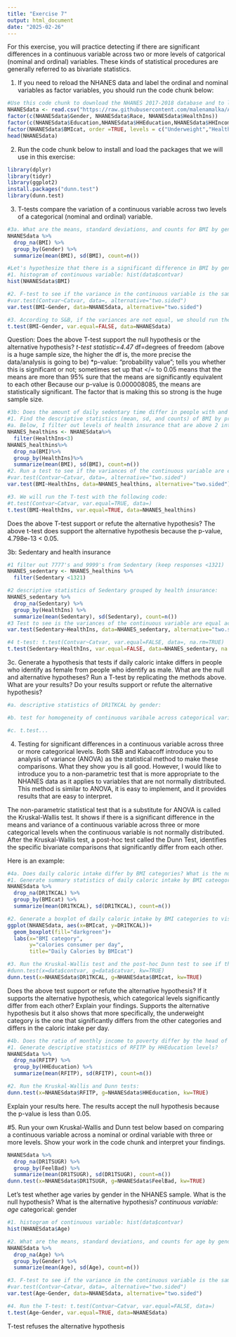 ```yaml
---
title: "Exercise 7"
output: html_document
date: "2025-02-26"
---
```

For this exercise, you will practice detecting if there are significant differences in a continuous variable across two or more levels of catgorical (nominal and ordinal) variables. These kinds of statistical procedures are generally referred to as bivariate statistics.

1. If you need to reload the NHANES data and label the ordinal and nominal variables as factor variables, you should run the code chunk below:
```r
#Use this code chunk to download the NHANES 2017-2018 database and to label the nominal and ordinal variables as factor variables (if necessary):
NHANESdata <- read.csv("https://raw.githubusercontent.com/malenamalka/ANTH241-SP25/refs/heads/main/data/NHANES2017-28")
factor(c(NHANESdata$Gender, NHANESdata$Race, NHANESdata$HealthIns))
factor(c(NHANESdata$Education,NHANESdata$HHEducation,NHANESdata$HHIncome,NHANESdata$FeelBad,NHANESdata$HHFoodSec),order=TRUE)
factor(NHANESdata$BMIcat, order =TRUE, levels = c("Underweight","Healthy","Overweight","Obese"))
head(NHANESdata)
```

2. Run the code chunk below to install and load the packages that we will use in this exercise:
```r
library(dplyr)
library(tidyr)
library(ggplot2)
install.packages("dunn.test")
library(dunn.test)
```

3. T-tests compare the variation of a continuous variable across two levels of a categorical (nominal and ordinal) variable. 
```r
#3a. What are the means, standard deviations, and counts for BMI by gender?
NHANESdata %>% 
  drop_na(BMI) %>% 
  group_by(Gender) %>% 
  summarize(mean(BMI), sd(BMI), count=n())

#Let's hypothesize that there is a significant difference in BMI by gender in the NHANES 2017-2018 sample. What is the null hypothesis? What is the alternative hypothesis? We will test this hypothesis using the method shown in S&B, section 7.1.2
#1. histogram of continuous variable: hist(data$contvar)
hist(NHANESdata$BMI)

#2. F-test to see if the variance in the continuous variable is the same for the different levels of the categorical variable: 
#var.test(Contvar~Catvar, data=, alternative="two.sided")
var.test(BMI~Gender, data=NHANESdata, alternative="two.sided")

#3. According to S&B, if the variances are not equal, we should run the T-test anyways: t.test(Contvar~Catvar, var.equal=FALSE, data=)
t.test(BMI~Gender, var.equal=FALSE, data=NHANESdata)

```
Question: Does the above T-test support the null hypothesis or the alternative hypothesis?
*t-test statistic=4.47
*df=degrees of freedom (above is a huge sample size, the higher the df is, the more precise the data/analysis is going to be)
*p-value: "probability value"; tells you whether this is significant or not; sometimes set up that </= to 0.05 means that the means are more than 95% sure that the means are significantly equivalent to each other
Because our p-value is 0.000008085, the means are statistically significant. The factor that is making this so strong is the huge sample size. 

```r
#3b: Does the amount of daily sedentary time differ in people with and without health insurance? What is the null hypothesis? What is the alternative hypothesis?
#1. Find the descriptive statistics (mean, sd, and counts) of BMI by presence/absence of health insurance. 
#a. Below, I filter out levels of health insurance that are above 2 into a new database to ensure that the 7s and 9s are not part of the analysis.
NHANES_healthins <- NHANESdata%>%
  filter(HealthIns<3)
NHANES_healthins%>%
  drop_na(BMI)%>%
  group_by(HealthIns)%>%
  summarize(mean(BMI), sd(BMI), count=n())
#2. Run a test to see if the variances of the continuous variable are equal across different levels of the categorical variable:
#var.test(Contvar~Catvar, data=, alternative="two.sided")
var.test(BMI~HealthIns, data=NHANES_healthins, alternative="two.sided")

#3. We will run the T-test with the following code:
#t.test(Contvar~Catvar, var.equal=TRUE, data=)
t.test(BMI~HealthIns, var.equal=TRUE, data=NHANES_healthins)

```
Does the above T-test support or refute the alternative hypothesis?
The above t-test does support the alternative hypothesis because the p-value, 4.798e-13 < 0.05. 

3b: Sedentary and health insurance
```r
#1 filter out 7777's and 9999's from Sedentary (keep responses <1321)
NHANES_sedentary <- NHANES_healthins %>% 
  filter(Sedentary <1321)

#2 descriptive statistics of Sedentary grouped by health insurance:
NHANES_sedentary %>% 
  drop_na(Sedentary) %>% 
  group_by(HealthIns) %>% 
  summarize(mean(Sedentary), sd(Sedentary), count=n())
#3 Test to see is the variances of the continuous variable are equal across different levels of the categorical variable: var.test(Contvar~Catvar, data=, alternative="two.sided")
var.test(Sedentary~HealthIns, data=NHANES_sedentary, alternative="two.sided")

#4 t-test: t.test(Contvar~Catvar, var.equal=FALSE, data=, na.rm=TRUE)
t.test(Sedentary~HealthIns, var.equal=FALSE, data=NHANES_sedentary, na.rm=TRUE)
```

3c. Generate a hypothesis that tests if daily caloric intake differs in people who identify as female from people who identify as male. What are the null and alternative hypotheses? Run a T-test by replicating the methods above. What are your results? Do your results support or refute the alternative hypothesis?
```r
#a. descriptive statistics of DR1TKCAL by gender:

#b. test for homogeneity of continuous varibale across categorical variable: var.test(Contvar~Catvar, data=, alternative="two.sided")

#c. t.test...
```


4. Testing for significant differences in a continuous variable across three or more categorical levels. Both S&B and Kabacoff introduce you to analysis of variance (ANOVA) as the statistical method to make these comparisons. What they show you is all good. However, I would like to introduce you to a non-parametric test that is more appropriate to the NHANES data as it applies to variables that are not normally distributed. This method is similar to ANOVA, it is easy to implement, and it provides results that are easy to interpret. 


The non-parametric statistical test that is a substitute for ANOVA is called the Kruskal-Wallis test. It shows if there is a significant difference in the means and variance of a continuous variable across three or more categorical levels when the continuous variable is not normally distributed. After the Kruskal-Wallis test, a post-hoc test called the Dunn Test, identifies the specific bivariate comparisons that significantly differ from each other.

Here is an example:
```r
#4a. Does daily caloric intake differ by BMI categories? What is the null hypothesis? What is the alternative hypothesis?
#1. Generate summary statistics of daily caloric intake by BMI cateogories?
NHANESdata %>% 
  drop_na(DR1TKCAL) %>% 
  group_by(BMIcat) %>% 
  summarize(mean(DR1TKCAL), sd(DR1TKCAL), count=n())

#2. Generate a boxplot of daily caloric intake by BMI categories to visualize the summary statistics
ggplot(NHANESdata, aes(x=BMIcat, y=DR1TKCAL))+
  geom_boxplot(fill="darkgreen")+
  labs(x="BMI category",
       y="calories consumer per day",
       title="Daily Calories by BMIcat")

#3. Run the Kruskal-Wallis test and the post-hoc Dunn test to see if there are any significant differences in daily caloric intake by BMI categories. The code for the Kruskal-Wallis and Dunn test is: 
#dunn.test(x=data$contvar, g=data$catvar, kw=TRUE)
dunn.test(x=NHANESdata$DR1TKCAL, g=NHANESdata$BMIcat, kw=TRUE)

```
Does the above test support or refute the alternative hypothesis? If it supports the alternative hypothesis, which categorical levels significantly differ from each other? Explain your findings.
Supports the alternative hypothesis but it also shows that more specifically, the underweight category is the one that significantly differs from the other categories and differs in the caloric intake per day. 

```r
#4b. Does the ratio of monthly income to poverty differ by the head of household's education level? What is the null hypothesis? What is the alternative hypothesis?
#1. Generate descriptive statistics of RFITP by HHEducation levels?
NHANESdata %>% 
  drop_na(RFITP) %>% 
  group_by(HHEducation) %>% 
  summarize(mean(RFITP), sd(RFITP), count=n())

#2. Run the Kruskal-Wallis and Dunn tests:
dunn.test(x=NHANESdata$RFITP, g=NHANESdata$HHEducation, kw=TRUE)
```
Explain your results here.
The results accept the null hypothesis because the p-value is less than 0.05. 

#5. Run your own Kruskal-Wallis and Dunn test below based on comparing a continuous variable across a nominal or ordinal variable with three or more levels. Show your work in the code chunk and interpret your findings.
```r
NHANESdata %>% 
  drop_na(DR1TSUGR) %>% 
  group_by(FeelBad) %>% 
  summarize(mean(DR1TSUGR), sd(DR1TSUGR), count=n())
dunn.test(x=NHANESdata$DR1TSUGR, g=NHANESdata$FeelBad, kw=TRUE)
```


Let's test whether age varies by gender in the NHANES sample. What is the null hypothesis? What is the alternative hypothesis?
*continuous variable: age
*categorical: gender
```r
#1. histogram of continuous variable: hist(data$contvar)
hist(NHANESdata$Age)

#2. What are the means, standard deviations, and counts for age by gender?
NHANESdata %>% 
  drop_na(Age) %>% 
  group_by(Gender) %>% 
  summarize(mean(Age), sd(Age), count=n())

#3. F-test to see if the variance in the continuous variable is the same for the different levels of the categorical variable: 
#var.test(Contvar~Catvar, data=, alternative="two.sided")
var.test(Age~Gender, data=NHANESdata, alternative="two.sided")

#4. Run the T-test: t.test(Contvar~Catvar, var.equal=FALSE, data=)
t.test(Age~Gender, var.equal=TRUE, data=NHANESdata)
```
T-test refuses the alternative hypothesis

